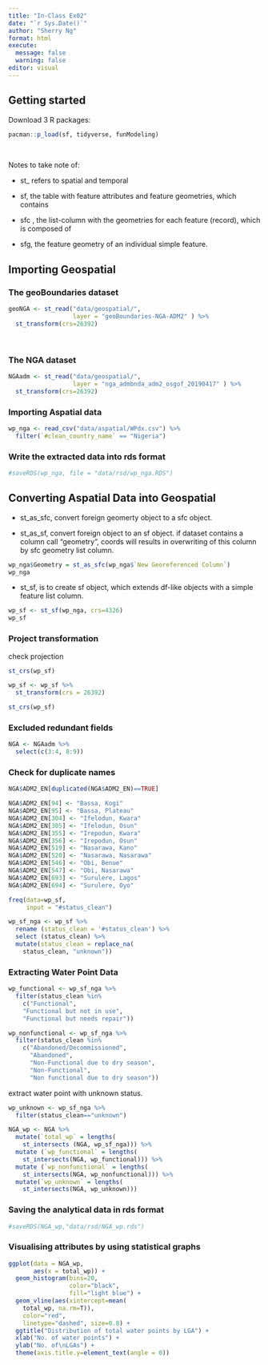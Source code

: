 ```yaml
---
title: "In-Class Ex02"
date: "`r Sys.Date()`"
author: "Sherry Ng"
format: html
execute: 
  message: false
  warning: false
editor: visual
---
```


## Getting started

Download 3 R packages:

```r
pacman::p_load(sf, tidyverse, funModeling)
```

<br>

Notes to take note of:

-   st\_ refers to spatial and temporal

-   sf, the table with feature attributes and feature geometries, which contains

-   sfc , the list-column with the geometries for each feature (record), which is composed of

-   sfg, the feature geometry of an individual simple feature.

## Importing Geospatial

### The geoBoundaries dataset

```r
geoNGA <- st_read("data/geospatial/",
                  layer = "geoBoundaries-NGA-ADM2" ) %>%
  st_transform(crs=26392)
```

<br>

### The NGA dataset

```r
NGAadm <- st_read("data/geospatial/",
                  layer = "nga_admbnda_adm2_osgof_20190417" ) %>%
  st_transform(crs=26392)
```

### Importing Aspatial data

```r
wp_nga <- read_csv("data/aspatial/WPdx.csv") %>%
  filter(`#clean_country_name` == "Nigeria")
```

### Write the extracted data into rds format

```r
#saveRDS(wp_nga, file = "data/rsd/wp_nga.RDS") 
```

## Converting Aspatial Data into Geospatial

-   st_as_sfc, convert foreign geomerty object to a sfc object.

-   st_as_sf, convert foreign object to an sf object. if dataset contains a column call "geometry", coords will results in overwriting of this column by sfc geometry list column.

```r
wp_nga$Geometry = st_as_sfc(wp_nga$`New Georeferenced Column`)
wp_nga
```

-   st_sf, is to create sf object, which extends df-like objects with a simple feature list column.

```r
wp_sf <- st_sf(wp_nga, crs=4326)
wp_sf
```

### Project transformation

check projection

```r
st_crs(wp_sf)
```

```r
wp_sf <- wp_sf %>%
  st_transform(crs = 26392)
```

```r
st_crs(wp_sf)
```

### Excluded redundant fields

```r
NGA <- NGAadm %>%
  select(c(3:4, 8:9))
```

### Check for duplicate names

```r
NGA$ADM2_EN[duplicated(NGA$ADM2_EN)==TRUE]
```

```r
NGA$ADM2_EN[94] <- "Bassa, Kogi"
NGA$ADM2_EN[95] <- "Bassa, Plateau"
NGA$ADM2_EN[304] <- "Ifelodun, Kwara"
NGA$ADM2_EN[305] <- "Ifelodun, Osun"
NGA$ADM2_EN[355] <- "Irepodun, Kwara"
NGA$ADM2_EN[356] <- "Irepodun, Osun"
NGA$ADM2_EN[519] <- "Nasarawa, Kano"
NGA$ADM2_EN[520] <- "Nasarawa, Nasarawa"
NGA$ADM2_EN[546] <- "Obi, Benue"
NGA$ADM2_EN[547] <- "Obi, Nasarawa"
NGA$ADM2_EN[693] <- "Surulere, Lagos"
NGA$ADM2_EN[694] <- "Surulere, Oyo"

```

```r
freq(data=wp_sf,
     input = "#status_clean")
```

```r
wp_sf_nga <- wp_sf %>%
  rename (status_clean = '#status_clean') %>%
  select (status_clean) %>%
  mutate(status_clean = replace_na(
    status_clean, "unknown"))
```

### Extracting Water Point Data

```r
wp_functional <- wp_sf_nga %>% 
  filter(status_clean %in%
    c("Functional",
    "Functional but not in use",
    "Functional but needs repair"))
```

```r
wp_nonfunctional <- wp_sf_nga %>% 
  filter(status_clean %in%
    c("Abandoned/Decommissioned",
      "Abandoned",
      "Non-Functional due to dry season",
      "Non-Functional",
      "Non functional due to dry season"))
```

extract water point with unknown status.

```r
wp_unknown <- wp_sf_nga %>% 
  filter(status_clean=="unknown")
```

```r
NGA_wp <- NGA %>%
  mutate(`total_wp` = lengths(
    st_intersects (NGA, wp_sf_nga))) %>%
  mutate (`wp_functional` = lengths(
    st_intersects(NGA, wp_functional))) %>%
  mutate (`wp_nonfunctional` = lengths(
    st_intersects(NGA, wp_nonfunctional))) %>%
  mutate(`wp_unknown` = lengths(
    st_intersects(NGA, wp_unknown)))
```

### Saving the analytical data in rds format

```r
#saveRDS(NGA_wp,"data/rsd/NGA_wp.rds")
```

### Visualising attributes by using statistical graphs

```r
ggplot(data = NGA_wp,
       aes(x = total_wp)) + 
  geom_histogram(bins=20,
                 color="black",
                 fill="light blue") +
  geom_vline(aes(xintercept=mean(
    total_wp, na.rm=T)),
    color="red",
    linetype="dashed", size=0.8) +
  ggtitle("Distribution of total water points by LGA") +
  xlab("No. of water points") + 
  ylab("No. of\nLGAs") +
  theme(axis.title.y=element_text(angle = 0))
```

